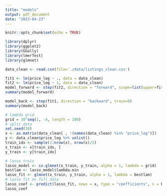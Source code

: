 ```yaml
---
title: "models"
output: pdf_document
date: "2023-04-23"
---
```


```r
knitr::opts_chunk$set(echo = TRUE)
```

```r
library(dplyr)
library(ggplot2)
library(GGally)
library(lmerTest)
library(glmnet)
```

```r
data_clean <- read.csv(file='./data/listings_clean.csv')
```

```r
fit1 <- lm(price_log ~ ., data = data_clean)
fit2 <- lm(price_log ~ 1, data = data_clean)
model_forward <- step(fit2, direction = "forward", scope=list(upper=fit1, lower=fit2), trace=0)
summary(model_forward)
```


```r
model_back <- step(fit1, direction = "backward", trace=0)
summary(model_back)
```

```r
# lambda grid
grid = 10^seq(1, -4, length = 100)
# split data
set.seed(10)
x <- as.matrix(data_clean[ , !(names(data_clean) %in% "price_log")])
y <- data_clean$price_log %>% unlist()
train_idx <- sample(1:nrow(x), nrow(x)/2) 
x_train <- x[train_idx, ]
y_train <- y[train_idx]

# lasso train
lasso_model <- cv.glmnet(x_train, y_train, alpha = 1, lambda = grid)
bestlam <- lasso_model$lambda.min
lasso_fit <- glmnet(x_train, y_train, alpha = 1, lambda = bestlam)
# lasso fit on full data
lasso_coef <- predict(lasso_fit, newx = x, type = "coefficients", s = bestlam)
lasso_coef
```

